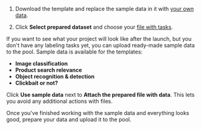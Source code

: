 1. Download the template and replace the sample data in it with [your own data](/docs/guide/pool_csv).

1. Click **Select prepared dataset** and choose your [file with tasks](/docs/glossary#tsv).

<Cut title="Use sample data">

If you want to see what your project will look like after the launch, but you don't have any labeling tasks yet, you can upload ready-made sample data to the pool. Sample data is available for the templates:

- **Image classification**
- **Product search relevance**
- **Object recognition & detection**
- **Clickbait or not?**

Click **Use sample data** next to **Attach the prepared file with data**. This lets you avoid any additional actions with files.

Once you've finished working with the sample data and everything looks good, prepare your data and upload it to the pool.

</Cut>
